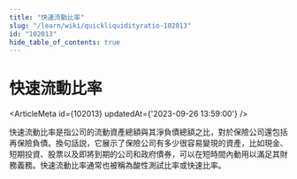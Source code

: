 ```yaml
---
title: "快速流動比率"
slug: "/learn/wiki/quickliquidityratio-102013"
id: "102013"
hide_table_of_contents: true
---
```



# 快速流動比率

<ArticleMeta id={102013} updatedAt={'2023-09-26 13:59:00'} />
<div className='border-solid border-b border-t-0 my-4 border-[var(--ifm-color-gray-300)]' />

快速流動比率是指公司的流動資產總額與其淨負債總額之比，對於保險公司還包括再保險負債。換句話説，它展示了保險公司有多少很容易變現的資產，比如現金、短期投資、股票以及即將到期的公司和政府債券，可以在短時間內動用以滿足其財務義務。快速流動比率通常也被稱為酸性測試比率或快速比率。
